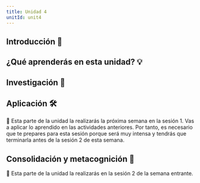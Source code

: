 ```yaml
---
title: Unidad 4
unitId: unit4
---
```



## Introducción 📜

## ¿Qué aprenderás en esta unidad? 💡


## Investigación 🔎


## Aplicación 🛠

🚧 Esta parte de la unidad la realizarás la próxima semana en la sesión 1. 
Vas a aplicar lo aprendido en las actividades anteriores. Por tanto, es necesario que te prepares 
para esta sesión porque será muy intensa y tendrás que terminarla antes de la sesión 2 de esta 
semana.

## Consolidación y metacognición 🤔

🚧 Esta parte de la unidad la realizarás en la sesión 2 de la semana entrante.


